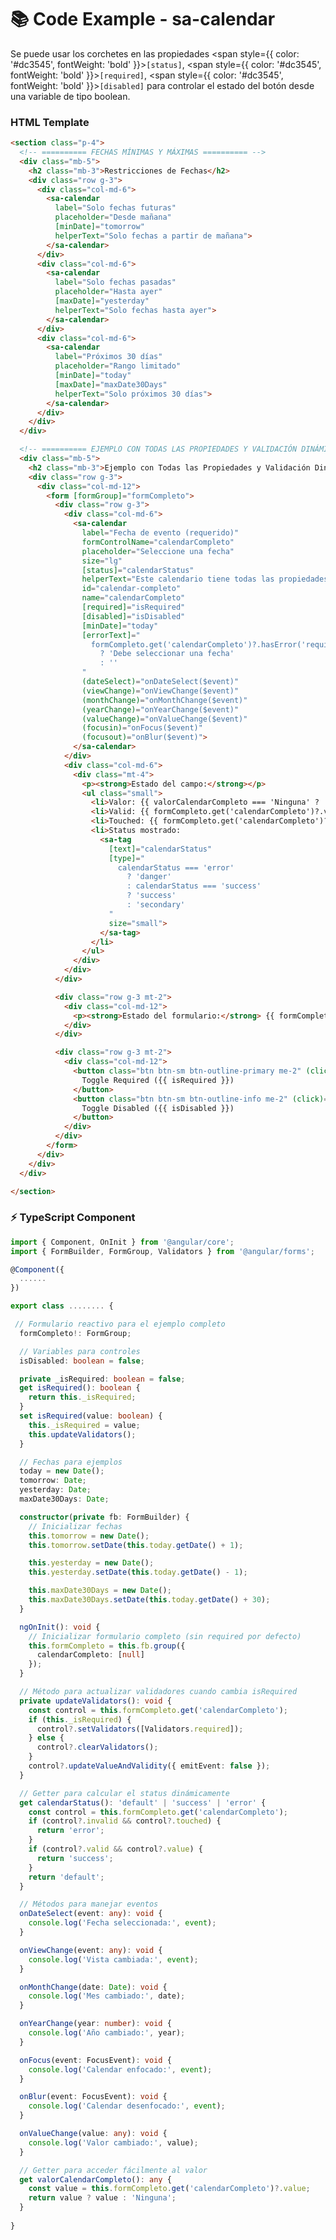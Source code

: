 
<Meta title="Componentes/Calendar/Calendar Example" />

# 📚 Code Example - sa-calendar

Se puede usar los corchetes en las propiedades <span style={{ color: '#dc3545', fontWeight: 'bold' }}>`[status]`</span>, <span style={{ color: '#dc3545', fontWeight: 'bold' }}>`[required]`</span>, <span style={{ color: '#dc3545', fontWeight: 'bold' }}>`[disabled]`</span> para controlar el estado del botón desde una variable de tipo boolean.

### HTML Template
```html
<section class="p-4">
  <!-- ========== FECHAS MÍNIMAS Y MÁXIMAS ========== -->
  <div class="mb-5">
    <h2 class="mb-3">Restricciones de Fechas</h2>
    <div class="row g-3">
      <div class="col-md-6">
        <sa-calendar
          label="Solo fechas futuras"
          placeholder="Desde mañana"
          [minDate]="tomorrow"
          helperText="Solo fechas a partir de mañana">
        </sa-calendar>
      </div>
      <div class="col-md-6">
        <sa-calendar
          label="Solo fechas pasadas"
          placeholder="Hasta ayer"
          [maxDate]="yesterday"
          helperText="Solo fechas hasta ayer">
        </sa-calendar>
      </div>
      <div class="col-md-6">
        <sa-calendar
          label="Próximos 30 días"
          placeholder="Rango limitado"
          [minDate]="today"
          [maxDate]="maxDate30Days"
          helperText="Solo próximos 30 días">
        </sa-calendar>
      </div>
    </div>
  </div>

  <!-- ========== EJEMPLO CON TODAS LAS PROPIEDADES Y VALIDACIÓN DINÁMICA ========== -->
  <div class="mb-5">
    <h2 class="mb-3">Ejemplo con Todas las Propiedades y Validación Dinámica (Formulario Reactivo)</h2>
    <div class="row g-3">
      <div class="col-md-12">
        <form [formGroup]="formCompleto">
          <div class="row g-3">
            <div class="col-md-6">
              <sa-calendar
                label="Fecha de evento (requerido)"
                formControlName="calendarCompleto"
                placeholder="Seleccione una fecha"
                size="lg"
                [status]="calendarStatus"
                helperText="Este calendario tiene todas las propiedades configuradas con status dinámico"
                id="calendar-completo"
                name="calendarCompleto"
                [required]="isRequired"
                [disabled]="isDisabled"
                [minDate]="today"
                [errorText]="
                  formCompleto.get('calendarCompleto')?.hasError('required')
                    ? 'Debe seleccionar una fecha'
                    : ''
                "
                (dateSelect)="onDateSelect($event)"
                (viewChange)="onViewChange($event)"
                (monthChange)="onMonthChange($event)"
                (yearChange)="onYearChange($event)"
                (valueChange)="onValueChange($event)"
                (focusin)="onFocus($event)"
                (focusout)="onBlur($event)">
              </sa-calendar>
            </div>
            <div class="col-md-6">
              <div class="mt-4">
                <p><strong>Estado del campo:</strong></p>
                <ul class="small">
                  <li>Valor: {{ valorCalendarCompleto === 'Ninguna' ? 'Ninguna' : (valorCalendarCompleto | date: 'dd/MM/yyyy') }}</li>
                  <li>Valid: {{ formCompleto.get('calendarCompleto')?.valid }}</li>
                  <li>Touched: {{ formCompleto.get('calendarCompleto')?.touched }}</li>
                  <li>Status mostrado:
                    <sa-tag
                      [text]="calendarStatus"
                      [type]="
                        calendarStatus === 'error'
                          ? 'danger'
                          : calendarStatus === 'success'
                          ? 'success'
                          : 'secondary'
                      "
                      size="small">
                    </sa-tag>
                  </li>
                </ul>
              </div>
            </div>
          </div>

          <div class="row g-3 mt-2">
            <div class="col-md-12">
              <p><strong>Estado del formulario:</strong> {{ formCompleto.valid ? 'Válido' : 'Inválido' }}</p>
            </div>
          </div>

          <div class="row g-3 mt-2">
            <div class="col-md-12">
              <button class="btn btn-sm btn-outline-primary me-2" (click)="isRequired = !isRequired">
                Toggle Required ({{ isRequired }})
              </button>
              <button class="btn btn-sm btn-outline-info me-2" (click)="isDisabled = !isDisabled">
                Toggle Disabled ({{ isDisabled }})
              </button>
            </div>
          </div>
        </form>
      </div>
    </div>
  </div>

</section>

```

### ⚡ TypeScript Component

```typescript
import { Component, OnInit } from '@angular/core';
import { FormBuilder, FormGroup, Validators } from '@angular/forms';

@Component({
  ......
})

export class ........ {

 // Formulario reactivo para el ejemplo completo
  formCompleto!: FormGroup;

  // Variables para controles
  isDisabled: boolean = false;

  private _isRequired: boolean = false;
  get isRequired(): boolean {
    return this._isRequired;
  }
  set isRequired(value: boolean) {
    this._isRequired = value;
    this.updateValidators();
  }

  // Fechas para ejemplos
  today = new Date();
  tomorrow: Date;
  yesterday: Date;
  maxDate30Days: Date;

  constructor(private fb: FormBuilder) {
    // Inicializar fechas
    this.tomorrow = new Date();
    this.tomorrow.setDate(this.today.getDate() + 1);

    this.yesterday = new Date();
    this.yesterday.setDate(this.today.getDate() - 1);

    this.maxDate30Days = new Date();
    this.maxDate30Days.setDate(this.today.getDate() + 30);
  }

  ngOnInit(): void {
    // Inicializar formulario completo (sin required por defecto)
    this.formCompleto = this.fb.group({
      calendarCompleto: [null]
    });
  }

  // Método para actualizar validadores cuando cambia isRequired
  private updateValidators(): void {
    const control = this.formCompleto.get('calendarCompleto');
    if (this._isRequired) {
      control?.setValidators([Validators.required]);
    } else {
      control?.clearValidators();
    }
    control?.updateValueAndValidity({ emitEvent: false });
  }

  // Getter para calcular el status dinámicamente
  get calendarStatus(): 'default' | 'success' | 'error' {
    const control = this.formCompleto.get('calendarCompleto');
    if (control?.invalid && control?.touched) {
      return 'error';
    }
    if (control?.valid && control?.value) {
      return 'success';
    }
    return 'default';
  }

  // Métodos para manejar eventos
  onDateSelect(event: any): void {
    console.log('Fecha seleccionada:', event);
  }

  onViewChange(event: any): void {
    console.log('Vista cambiada:', event);
  }

  onMonthChange(date: Date): void {
    console.log('Mes cambiado:', date);
  }

  onYearChange(year: number): void {
    console.log('Año cambiado:', year);
  }

  onFocus(event: FocusEvent): void {
    console.log('Calendar enfocado:', event);
  }

  onBlur(event: FocusEvent): void {
    console.log('Calendar desenfocado:', event);
  }

  onValueChange(value: any): void {
    console.log('Valor cambiado:', value);
  }

  // Getter para acceder fácilmente al valor
  get valorCalendarCompleto(): any {
    const value = this.formCompleto.get('calendarCompleto')?.value;
    return value ? value : 'Ninguna';
  }
  
}
```